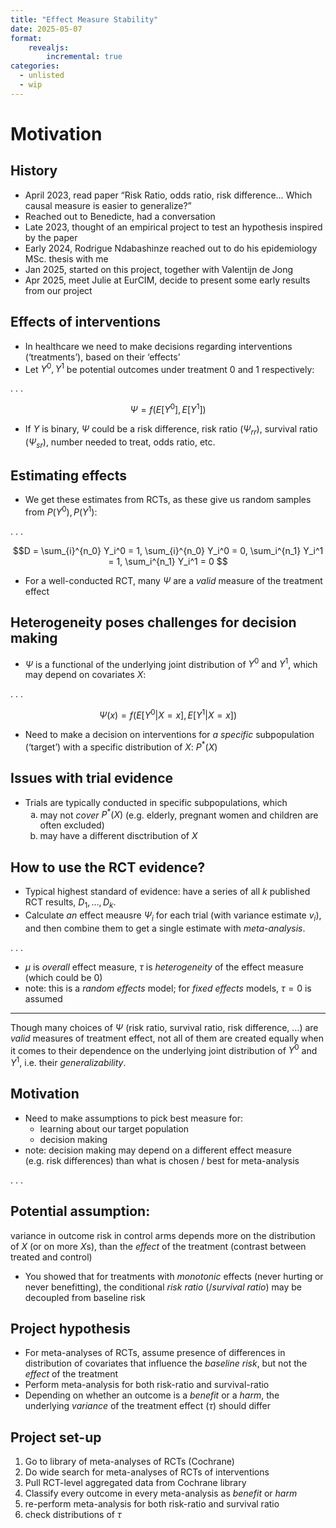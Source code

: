 ```yaml
---
title: "Effect Measure Stability"
date: 2025-05-07
format:
    revealjs:
        incremental: true
categories:
  - unlisted
  - wip
---
```


# Motivation

## History

- April 2023, read paper "Risk Ratio, odds ratio, risk difference... Which causal  measure is easier to generalize?"
- Reached out to Benedicte, had a conversation
- Late 2023, thought of an empirical project to test an hypothesis inspired by the paper
- Early 2024, Rodrigue Ndabashinze reached out to do his epidemiology MSc. thesis with me
- Jan 2025, started on this project, together with Valentijn de Jong
- Apr 2025, meet Julie at EurCIM, decide to present some early results from our project

## Effects of interventions

- In healthcare we need to make decisions regarding interventions ('treatments'), based on their 'effects'
- Let $Y^0,Y^1$ be potential outcomes under treatment $0$ and $1$ respectively:

. . . 

$$ \Psi = f(E[Y^0], E[Y^1]) $$

- If $Y$ is binary, $\Psi$ could be a risk difference, risk ratio ($\Psi_{rr}$), survival ratio ($\Psi_{sr}$), number needed to treat, odds ratio, etc.

## Estimating effects

- We get these estimates from RCTs, as these give us random samples from $P(Y^0),P(Y^1)$:

. . .

  $$D = \sum_{i}^{n_0} Y_i^0 = 1, \sum_{i}^{n_0} Y_i^0 = 0, \sum_i^{n_1} Y_i^1 = 1, \sum_i^{n_1} Y_i^1 = 0 $$

- For a well-conducted RCT, many $\Psi$ are a *valid* measure of the treatment effect

## Heterogeneity poses challenges for decision making

- $\Psi$ is a functional of the underlying joint distribution of $Y^0$ and $Y^1$, which may depend on covariates $X$:

. . .

$$ \Psi(x) = f(E[Y^0|X=x], E[Y^1|X=x]) $$

- Need to make a decision on interventions for *a specific* subpopulation ('target') with a specific distribution of $X$: $P^*(X)$

## Issues with trial evidence

- Trials are typically conducted in specific subpopulations, which
  a. may not *cover* $P^*(X)$ (e.g. elderly, pregnant women and children are often excluded)
  b. may have a different disctribution of $X$

## How to use the RCT evidence?

- Typical highest standard of evidence: have a series of all $k$ published RCT results, $D_1, \ldots, D_k$.
- Calculate *an* effect meausre $\Psi_i$ for each trial (with variance estimate $v_i$), and then combine them to get a single estimate with *meta-analysis*.

. . .

\begin{aligned}
\Psi_i \mid \theta_i &\;\sim\; N \bigl(\theta_i,\;v_i\bigr), \quad i=1,\dots,k \\[6pt]
\theta_i \mid \mu,\tau &\;\sim\; N\bigl(\mu,\;\tau^{2}\bigr)
\end{aligned}

- $\mu$ is *overall* effect measure, $\tau$ is *heterogeneity* of the effect measure (which could be 0)
- note: this is a *random effects* model; for *fixed effects* models, $\tau=0$ is assumed

---

:::{r-stretch}
Though many choices of $\Psi$ (risk ratio, survival ratio, risk difference, ...) are *valid* measures of treatment effect, not all of them are created equally when it comes to their dependence on the underlying joint distribution of $Y^0$ and $Y^1$, i.e. their *generalizability*.
:::

## Motivation

- Need to make assumptions to pick best measure for:
  - learning about our target population
  - decision making
- note: decision making may depend on a different effect measure (e.g. risk differences) than what is chosen / best for meta-analysis

. . .

:::{.callout-tip}
## Potential assumption:

variance in outcome risk in control arms depends more on the distribution of $X$ (or on more $X$s), than the *effect* of the treatment (contrast between treated and control)
:::

- You showed that for treatments with *monotonic* effects (never hurting or never benefitting), the conditional *risk ratio* (/*survival ratio*) may be decoupled from baseline risk

## Project hypothesis

- For meta-analyses of RCTs, assume presence of differences in distribution of covariates that influence the *baseline risk*, but not the *effect* of the treatment
- Perform meta-analysis for both risk-ratio and survival-ratio
- Depending on whether an outcome is a *benefit* or a *harm*, the underlying *variance* of the treatment effect ($\tau$) should differ

## Project set-up

1. Go to library of meta-analyses of RCTs (Cochrane)
2. Do wide search for meta-analyses of RCTs of interventions
3. Pull RCT-level aggregated data from Cochrane library
4. Classify every outcome in every meta-analysis as *benefit* or *harm*
5. re-perform meta-analysis for both risk-ratio and survival ratio
6. check distributions of $\tau$

